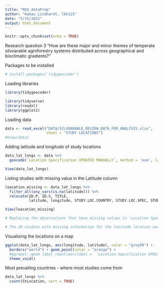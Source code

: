 ```yaml
---
title: "RQ3_dataPrep"
author: "Kamau Lindhardt, lbk125"
date: "5/15/2022"
output: html_document
---
```


```r
knitr::opts_chunk$set(echo = TRUE)
```

Research question 3
“How are these major and minor themes of temperate silvoarable agroforestry systems distributed across geographical and bioclimatic gradients?”



Packages to be installed
```r
# install.packages('tidygeocoder')
```

Loading libraries
```r
library(tidygeocoder)

library(tidyverse)
library(readxl)
library(ggplot2)
```

Loading data
```r
data <- read_excel("DATA/SILVOARABLE_REVIEW_DATA_FOR_ANALYSIS.xlsx", 
                   sheet = "STUDY LOCATIONS")
#View(data) 
```

Adding latitude and longitude of study locations
```r
data_lat_longs <- data %>%
  geocode(`Location Specification UPDATED MANUALLY`, method = 'osm', lat = latitude , long = longitude)

View(data_lat_longs)
```

Listing studies with missing value in the Latitude column
```r
loacation_missing <- data_lat_longs %>%
  filter_all(any_vars(is.na(latitude))) %>%
  relocate(ID.P, ID.S, TITLE,
           latitude, longitude, STUDY.LOC.COUNTRY, STUDY.LOC.SPEC, STUDY.LOC.SPEC.COORDS)

View(loacation_missing)

# Replacing the observations that have missing values in 'Location Specification' with the information from the general 'Location' column

# The 28 studies with missing information for the latitude location were then manually checked and edited where possible by re-visiting the papers. The previous lines of code was run again. 
```

Visualising the locations on a map
```r
ggplot(data_lat_longs, aes(longitude, latitude), color = "grey99") +
  borders("world") + geom_point(color = "orange") +
  #ggrepel::geom_label_repel(aes(label =  `Location Specification UPDATED MANUALLY`)) +
  theme_void()
```

Most prevailing countries - where most studies come from
```r
data_lat_longs %>%
  count(StLocation, sort = TRUE) 
```








